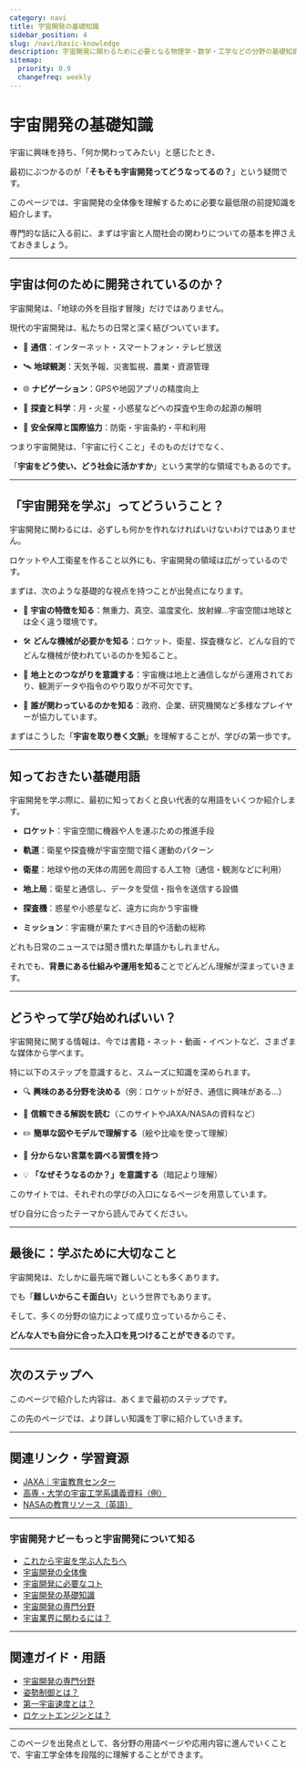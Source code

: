 ```yaml
---
category: navi
title: 宇宙開発の基礎知識
sidebar_position: 4
slug: /navi/basic-knowledge
description: 宇宙開発に関わるために必要となる物理学・数学・工学などの分野の基礎知識について、主要なトピックとその学習の進め方を整理します。
sitemap:
  priority: 0.9
  changefreq: weekly
---
```



<Head>
  <script type="application/ld+json">
    {`{
      "@context": "https://schema.org",
      "@type": "DefinedTerm",
      "name": "宇宙開発の基礎知識",
      "inDefinedTermSet": "https://www.space-portal.org",
      "termCode": "basic-knowledge",
      "description": "宇宙開発に関わるために必要となる物理学・数学・工学などの分野の基礎知識について、主要なトピックとその学習の進め方を整理します。",
      "url": "https://www.space-portal.org/docs/navi/basic-knowloedge"
    }`}
  </script>
</Head>

# 宇宙開発の基礎知識

宇宙に興味を持ち、「何か関わってみたい」と感じたとき、  

最初にぶつかるのが「**そもそも宇宙開発ってどうなってるの？**」という疑問です。  

このページでは、宇宙開発の全体像を理解するために必要な最低限の前提知識を紹介します。  

専門的な話に入る前に、まずは宇宙と人間社会の関わりについての基本を押さえておきましょう。  

---

## 宇宙は何のために開発されているのか？

宇宙開発は、「地球の外を目指す冒険」だけではありません。  

現代の宇宙開発は、私たちの日常と深く結びついています。  


- 📡 **通信**：インターネット・スマートフォン・テレビ放送  

- 🛰 **地球観測**：天気予報、災害監視、農業・資源管理  

- 🌐 **ナビゲーション**：GPSや地図アプリの精度向上  

- 🌙 **探査と科学**：月・火星・小惑星などへの探査や生命の起源の解明  

- 🚀 **安全保障と国際協力**：防衛・宇宙条約・平和利用  


つまり宇宙開発は、「宇宙に行くこと」そのものだけでなく、  

「**宇宙をどう使い、どう社会に活かすか**」という実学的な領域でもあるのです。  

---

## 「宇宙開発を学ぶ」ってどういうこと？

宇宙開発に関わるには、必ずしも何かを作れなければいけないわけではありません。  

ロケットや人工衛星を作ること以外にも、宇宙開発の領域は広がっているのです。  

まずは、次のような基礎的な視点を持つことが出発点になります。  


- 🌌 **宇宙の特徴を知る**：無重力、真空、温度変化、放射線…宇宙空間は地球とは全く違う環境です。  

- 🛠 **どんな機械が必要かを知る**：ロケット、衛星、探査機など、どんな目的でどんな機械が使われているのかを知ること。  

- 🔁 **地上とのつながりを意識する**：宇宙機は地上と通信しながら運用されており、観測データや指令のやり取りが不可欠です。  

- 👥 **誰が関わっているのかを知る**：政府、企業、研究機関など多様なプレイヤーが協力しています。  


まずはこうした「**宇宙を取り巻く文脈**」を理解することが、学びの第一歩です。

---

## 知っておきたい基礎用語

宇宙開発を学ぶ際に、最初に知っておくと良い代表的な用語をいくつか紹介します。  


- **ロケット**：宇宙空間に機器や人を運ぶための推進手段  

- **軌道**：衛星や探査機が宇宙空間で描く運動のパターン  

- **衛星**：地球や他の天体の周囲を周回する人工物（通信・観測などに利用）  

- **地上局**：衛星と通信し、データを受信・指令を送信する設備  

- **探査機**：惑星や小惑星など、遠方に向かう宇宙機  

- **ミッション**：宇宙機が果たすべき目的や活動の総称  


どれも日常のニュースでは聞き慣れた単語かもしれません。  

それでも、**背景にある仕組みや運用を知る**ことでどんどん理解が深まっていきます。  

---

## どうやって学び始めればいい？

宇宙開発に関する情報は、今では書籍・ネット・動画・イベントなど、さまざまな媒体から学べます。  

特に以下のステップを意識すると、スムーズに知識を深められます。  

- 🔍 **興味のある分野を決める**（例：ロケットが好き、通信に興味がある…）  

- 📘 **信頼できる解説を読む**（このサイトやJAXA/NASAの資料など）  

- ✏️ **簡単な図やモデルで理解する**（絵や比喩を使って理解）  

- 📎 **分からない言葉を調べる習慣を持つ**  

- 💡 **「なぜそうなるのか？」を意識する**（暗記より理解）  


このサイトでは、それぞれの学びの入口になるページを用意しています。  

ぜひ自分に合ったテーマから読んでみてください。  

---

## 最後に：学ぶために大切なこと

宇宙開発は、たしかに最先端で難しいことも多くあります。  

でも「**難しいからこそ面白い**」という世界でもあります。  

そして、多くの分野の協力によって成り立っているからこそ、  

**どんな人でも自分に合った入口を見つけることができる**のです。  

---

## 次のステップへ

このページで紹介した内容は、あくまで最初のステップです。

この先のページでは、より詳しい知識を丁寧に紹介していきます。

---

## 関連リンク・学習資源

- [JAXA｜宇宙教育センター](https://edu.jaxa.jp/)
- [高専・大学の宇宙工学系講義資料（例）](https://ocw.u-tokyo.ac.jp/lecture_333/)
- [NASAの教育リソース（英語）](https://www.nasa.gov/stem)

---

### 宇宙開発ナビーもっと宇宙開発について知る
- [これから宇宙を学ぶ人たちへ](/docs/navi/intro-to-space-dev)
- [宇宙開発の全体像](/docs/navi/space-dev-overview)
- [宇宙開発に必要なコト](/docs/navi/what-is-needed)
- [宇宙開発の基礎知識](/docs/navi/basic-knowledge)
- [宇宙開発の専門分野](/docs/navi/region-of-expertise)
- [宇宙業界に関わるには？](/docs/navi/how-to-commit)

---

## 関連ガイド・用語

- [宇宙開発の専門分野](/docs/navi/region-of-expertise)
- [姿勢制御とは？](/docs/control/technology/attitude-control)
- [第一宇宙速度とは？](/docs/orbit/mechanics/first-cosmic-velocity)
- [ロケットエンジンとは？](/docs/rocket/propulsion/rocket-engine)

---

このページを出発点として、各分野の用語ページや応用内容に進んでいくことで、宇宙工学全体を段階的に理解することができます。
